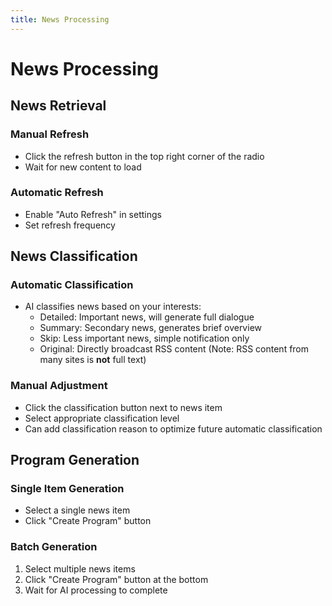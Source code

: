 ```yaml
---
title: News Processing
---
```


# News Processing

## News Retrieval

### Manual Refresh
- Click the refresh button in the top right corner of the radio
- Wait for new content to load

### Automatic Refresh
- Enable "Auto Refresh" in settings
- Set refresh frequency

## News Classification

### Automatic Classification
- AI classifies news based on your interests:
  - Detailed: Important news, will generate full dialogue
  - Summary: Secondary news, generates brief overview
  - Skip: Less important news, simple notification only
  - Original: Directly broadcast RSS content (Note: RSS content from many sites is **not** full text)

### Manual Adjustment
- Click the classification button next to news item
- Select appropriate classification level
- Can add classification reason to optimize future automatic classification

## Program Generation

### Single Item Generation
- Select a single news item
- Click "Create Program" button

### Batch Generation
1. Select multiple news items
2. Click "Create Program" button at the bottom
3. Wait for AI processing to complete 